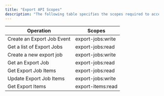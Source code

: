 ```yaml
---
title: "Export API Scopes"
description: "The following table specifies the scopes required to access the Export API endpoints:"
---
```


| Operation                  | Scopes            |
| -------------------------- | ----------------- |
| Create an Export Job Event | export-jobs:write |
| Get a list of Export Jobs  | export-jobs:read  |
| Create a new export job    | export-jobs:write |
| Get an Export Job          | export-jobs:read  |
| Get Export Job Items       | export-jobs:read  |
| Update Export Job Items    | export-jobs:write |
| Get Export Items           | export-items:read |

<Warning />
